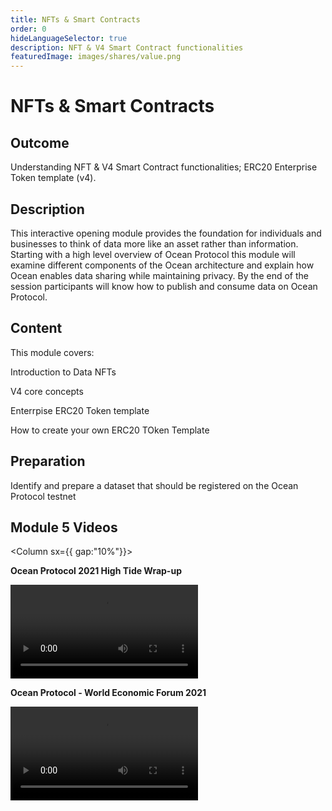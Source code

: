 ```yaml
---
title: NFTs & Smart Contracts
order: 0
hideLanguageSelector: true
description: NFT & V4 Smart Contract functionalities
featuredImage: images/shares/value.png
---
```


# NFTs & Smart Contracts

## Outcome

Understanding NFT & V4 Smart Contract functionalities; ERC20 Enterprise Token template (v4).

## Description

This interactive opening module provides the foundation for individuals and businesses to think of data more like an asset rather than information. Starting with a high level overview of Ocean Protocol this module will examine different components of the Ocean architecture and explain how Ocean enables data sharing while maintaining privacy. By the end of the session participants will know how to publish and consume data on Ocean Protocol.

## Content

This module covers:

<Process>
Introduction to Data NFTs

V4 core concepts

Enterrpise ERC20 Token template

How to create your own ERC20 TOken Template

</Process>

## Preparation

Identify and prepare a dataset that should be registered on the Ocean Protocol testnet

## Module 5 Videos

<Column sx={{ gap:"10%"}}>

<Box>

**Ocean Protocol 2021 High Tide Wrap-up**

<Video src="https://www.youtube.com/embed/BS1d6dir2_U" />

</Box>

<Box>

**Ocean Protocol - World Economic Forum 2021**

<Video src="https://www.youtube.com/embed/etv7r3BE7kU" />

</Box>

</Column>
